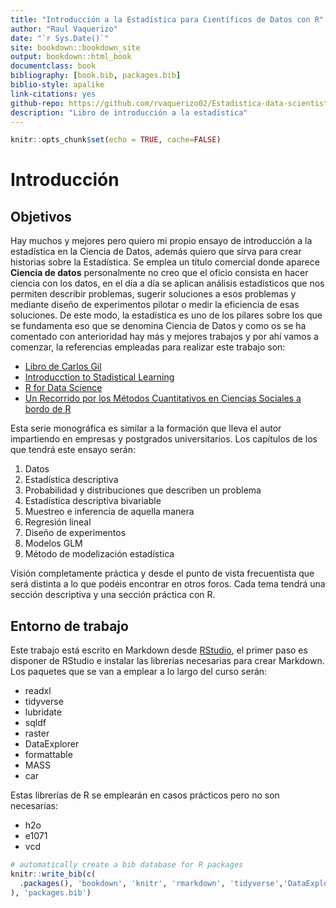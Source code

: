 ```yaml
--- 
title: "Introducción a la Estadística para Científicos de Datos con R"
author: "Raul Vaquerizo"
date: "`r Sys.Date()`"
site: bookdown::bookdown_site
output: bookdown::html_book
documentclass: book
bibliography: [book.bib, packages.bib]
biblio-style: apalike
link-citations: yes
github-repo: https://github.com/rvaquerizo02/Estadistica-data-scientist
description: "Libro de introducción a la estadística"
---
```



```r
knitr::opts_chunk$set(echo = TRUE, cache=FALSE)
```

# Introducción

## Objetivos

Hay muchos y mejores pero quiero mi propio ensayo de introducción a la estadística en la Ciencia de Datos, además quiero que  sirva para crear historias sobre la Estadística. Se emplea un título comercial donde aparece **Ciencia de datos** personalmente no creo que el oficio consista en hacer ciencia con los datos, en el día a día se aplican análisis estadísticos que nos permiten describir problemas, sugerir soluciones a esos problemas y mediante diseño de experimentos pilotar o medir la eficiencia de esas soluciones. De este modo, la estadística es uno de los pilares sobre los que se fundamenta eso que se denomina Ciencia de Datos y como os se ha comentado con anterioridad hay más y mejores trabajos y por ahí vamos a comenzar, la referencias empleadas para realizar este trabajo son:   

- [Libro de Carlos Gil](https://datanalytics.com/libro_estadistica/index.html)
- [Introducction to Stadistical Learning](https://fcorowe.github.io/sl/)
- [R for Data Science](https://es.r4ds.hadley.nz/index.html)
- [Un Recorrido por los Métodos Cuantitativos en Ciencias Sociales a bordo de R](https://estadisticacienciassocialesr.rbind.io/)


Esta serie monográfica es similar a la formación que lleva el autor impartiendo en empresas y postgrados universitarios. Los capítulos de los que tendrá este ensayo serán:

<ol>
 	<li>Datos</li>
 	<li>Estadística descriptiva</li>
 	<li>Probabilidad y distribuciones que describen un problema</li>
 	<li>Estadística descriptiva bivariable</li>
 	<li>Muestreo e inferencia de aquella manera</li>
 	<li>Regresión lineal</li>
 	<li>Diseño de experimentos</li>
 	<li>Modelos GLM</li>
 	<li>Método de modelización estadística</li>
</ol>

Visión completamente práctica y desde el punto de vista frecuentista que será distinta a lo que podéis encontrar en otros foros. Cada tema tendrá una sección descriptiva y una sección práctica con R.

## Entorno de trabajo

Este trabajo está escrito en Markdown desde [RStudio](https://www.rstudio.com/), el primer paso es disponer de RStudio e instalar las librerías necesarias para crear Markdown. Los paquetes que se van a emplear a lo largo del curso serán:

- readxl
- tidyverse
- lubridate
- sqldf
- raster
- DataExplorer
- formattable
- MASS
- car

Estas librerías de R se emplearán en casos prácticos pero no son necesarias: 

- h2o
- e1071
- vcd


```r
# automatically create a bib database for R packages
knitr::write_bib(c(
  .packages(), 'bookdown', 'knitr', 'rmarkdown', 'tidyverse','DataExplorer'
), 'packages.bib')
```
